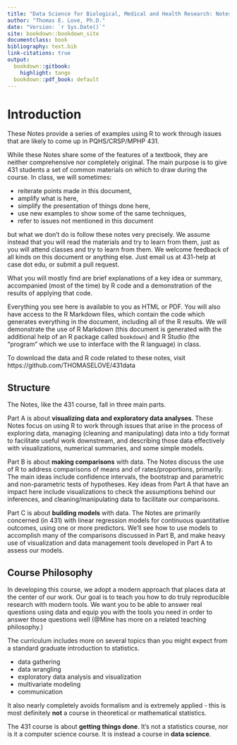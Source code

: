 ---
title: "Data Science for Biological, Medical and Health Research: Notes for 431"
author: "Thomas E. Love, Ph.D."
date: "Version: `r Sys.Date()`"
site: bookdown::bookdown_site
documentclass: book
bibliography: text.bib
link-citations: true
output:
  bookdown::gitbook:
    highlight: tango
  bookdown::pdf_book: default
---

# Introduction {-}

These Notes provide a series of examples using R to work through issues that are likely to come up in PQHS/CRSP/MPHP 431.

While these Notes share some of the features of a textbook, they are neither comprehensive nor completely original. The main purpose is to give 431 students a set of common materials on which to draw during the course. In class, we will sometimes:

- reiterate points made in this document, 
- amplify what is here,
- simplify the presentation of things done here,
- use new examples to show some of the same techniques,
- refer to issues not mentioned in this document

but what we don't do is follow these notes very precisely. We assume instead that you will read the materials and try to learn from them, just as you will attend classes and try to learn from them. We welcome feedback of all kinds on this document or anything else. Just email us at 431-help at case dot edu, or submit a pull request.

What you will mostly find are brief explanations of a key idea or summary, accompanied (most of the time) by R code and a demonstration of the results of applying that code. 

Everything you see here is available to you as HTML or PDF. You will also have access to the R Markdown files, which contain the code which generates everything in the document, including all of the R results. We will demonstrate the use of R Markdown (this document is generated with the additional help of an R package called `bookdown`) and R Studio (the "program" which we use to interface with the R language) in class. 

To download the data and R code related to these notes, visit https://github.com/THOMASELOVE/431data

## Structure {-}

The Notes, like the 431 course, fall in three main parts.

Part A is about **visualizing data and exploratory data analyses**. These Notes focus on using R to work through issues that arise in the process of exploring data, managing (cleaning and manipulating) data into a tidy format to facilitate useful work downstream, and describing those data effectively with visualizations, numerical summaries, and some simple models.

Part B is about **making comparisons** with data. The Notes discuss the use of R to address comparisons of means and of rates/proportions, primarily. The main ideas include confidence intervals, the bootstrap and parametric and non-parametric tests of hypotheses. Key ideas from Part A that have an impact here include visualizations to check the assumptions behind our inferences, and cleaning/manipulating data to facilitate our comparisons.

Part C is about **building models** with data. The Notes are primarily concerned (in 431) with linear regression models for continuous quantitative outcomes, using one or more predictors. We'll see how to use models to accomplish many of the comparisons discussed in Part B, and make heavy use of visualization and data management tools developed in Part A to assess our models.

## Course Philosophy {-}

In developing this course, we adopt a modern approach that places data at the center of our work. Our goal is to teach you how to do truly reproducible research with modern tools. We want you to be able to answer real questions using data and equip you with the tools you need in order to answer those questions well (@Mine has more on a related teaching philosophy.)

The curriculum includes more on several topics than you might expect from a standard graduate introduction to statistics.

- data gathering
- data wrangling
- exploratory data analysis and visualization
- multivariate modeling
- communication

It also nearly completely avoids formalism and is extremely applied - this is most definitely **not** a course in theoretical or mathematical statistics.

The 431 course is about **getting things done**. It's not a statistics course, nor is it a computer science course. It is instead a course in **data science**.